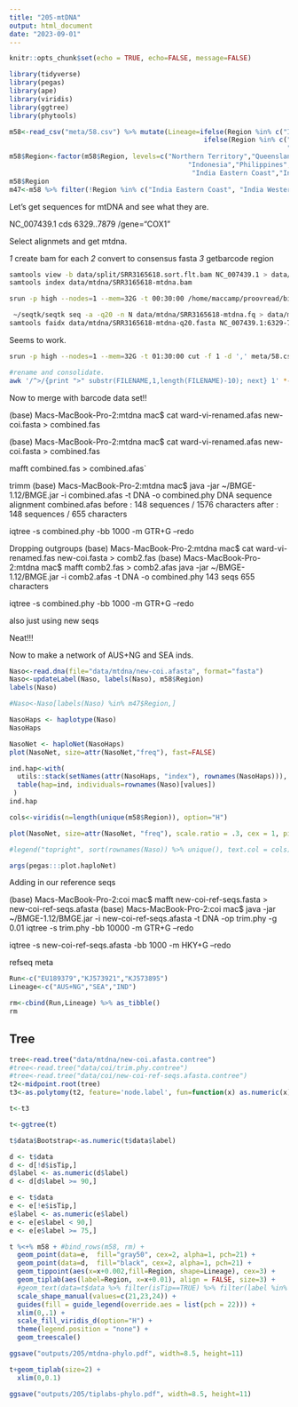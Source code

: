 ```yaml
---
title: "205-mtDNA"
output: html_document
date: "2023-09-01"
---
```


```r
knitr::opts_chunk$set(echo = TRUE, echo=FALSE, message=FALSE)
```

```r
library(tidyverse)
library(pegas)
library(ape)
library(viridis)
library(ggtree)
library(phytools)
```

```r
m58<-read_csv("meta/58.csv") %>% mutate(Lineage=ifelse(Region %in% c("India Eastern Coast", "India Western Coast"), "IND",
                                                 ifelse(Region %in% c("Northern Territory","Queensland" ,"Papua New Guinea"),
                                                                      "AUS+NG","SEA")))
m58$Region<-factor(m58$Region, levels=c("Northern Territory","Queensland","Papua New Guinea",
                                             "Indonesia","Philippines","Cambodia","Thailand", "Vietnam",
                                              "India Eastern Coast","India Western Coast"))
m58$Region
m47<-m58 %>% filter(!Region %in% c("India Eastern Coast", "India Western Coast"))

```
Let's get sequences for mtDNA and see what they are.

NC_007439.1  cds 6329..7879
                     /gene="COX1"    
                     
                     
Select alignmets and get mtdna.  


_1_ create bam for each
_2_ convert to consensus fasta
_3_ getbarcode region

```sh
samtools view -b data/split/SRR3165618.sort.flt.bam NC_007439.1 > data/mtdna/SRR3165618-mtdna.bam
samtools index data/mtdna/SRR3165618-mtdna.bam

srun -p high --nodes=1 --mem=32G -t 00:30:00 /home/maccamp/proovread/bin/bam2cns --bam data/mtdna/SRR3165618-mtdna.bam --ref genome/NC_007439.1.fasta --prefix data/mtdna/SRR3165618-mtdna

 ~/seqtk/seqtk seq -a -q20 -n N data/mtdna/SRR3165618-mtdna.fq > data/mtdna/SRR3165618-mtdna-q20.fasta
samtools faidx data/mtdna/SRR3165618-mtdna-q20.fasta NC_007439.1:6329-7879 > data/mtdna/SRR3165618-coi.fasta
```

Seems to work.  

```sh
srun -p high --nodes=1 --mem=32G -t 01:30:00 cut -f 1 -d ',' meta/58.csv | while read run; do samtools view -b data/split/$run.sort.flt.bam NC_007439.1 > data/mtdna/$run-mtdna.bam; samtools index data/mtdna/$run-mtdna.bam; /home/maccamp/proovread/bin/bam2cns --bam data/mtdna/$run-mtdna.bam --ref genome/NC_007439.1.fasta --prefix data/mtdna/$run-mtdna;  ~/seqtk/seqtk seq -a -q20 -n N data/mtdna/$run-mtdna.fq > data/mtdna/$run-mtdna-q20.fasta; samtools faidx data/mtdna/$run-mtdna-q20.fasta NC_007439.1:6329-7879 > data/mtdna/$run-coi.fasta; done;

#rename and consolidate.
awk '/^>/{print ">" substr(FILENAME,1,length(FILENAME)-10); next} 1' *-coi.fasta
```

Now to merge with barcode data set!!

(base) Macs-MacBook-Pro-2:mtdna mac$ cat ward-vi-renamed.afas new-coi.fasta > combined.fas

(base) Macs-MacBook-Pro-2:mtdna mac$ cat ward-vi-renamed.afas new-coi.fasta > combined.fas

mafft combined.fas > combined.afas`

trimm 
(base) Macs-MacBook-Pro-2:mtdna mac$ java -jar ~/BMGE-1.12/BMGE.jar -i combined.afas -t DNA -o combined.phy 
   DNA sequence alignment combined.afas
   before : 148 sequences / 1576 characters
   after :  148 sequences / 655 characters  
  
 iqtree -s combined.phy -bb 1000 -m GTR+G --redo 

Dropping outgroups
(base) Macs-MacBook-Pro-2:mtdna mac$ cat ward-vi-renamed.fas new-coi.fasta > comb2.fas
(base) Macs-MacBook-Pro-2:mtdna mac$ mafft comb2.fas > comb2.afas
java -jar ~/BMGE-1.12/BMGE.jar -i comb2.afas -t DNA -o combined.phy
143 seqs 655 characters 

 iqtree -s combined.phy -bb 1000 -m GTR+G --redo 
 
 also just using new seqs
 
 Neat!!!
 
 Now to make a network of AUS+NG and SEA inds.   
 
```r
Naso<-read.dna(file="data/mtdna/new-coi.afasta", format="fasta")
Naso<-updateLabel(Naso, labels(Naso), m58$Region)
labels(Naso)
```
 
```r
#Naso<-Naso[labels(Naso) %in% m47$Region,]
```

```r
NasoHaps <- haplotype(Naso)
NasoHaps
```

```r
NasoNet <- haploNet(NasoHaps)
plot(NasoNet, size=attr(NasoNet,"freq"), fast=FALSE)
```


```r
ind.hap<-with(
  utils::stack(setNames(attr(NasoHaps, "index"), rownames(NasoHaps))),
  table(hap=ind, individuals=rownames(Naso)[values])
 )
ind.hap
```


```r
cols<-viridis(n=length(unique(m58$Region)), option="H")
```
```r
plot(NasoNet, size=attr(NasoNet, "freq"), scale.ratio = .3, cex = 1, pie=ind.hap, labels = FALSE, bg=cols)

#legend("topright", sort(rownames(Naso)) %>% unique(), text.col = cols)
```

```r
args(pegas:::plot.haploNet)
```



Adding in our reference seqs

(base) Macs-MacBook-Pro-2:coi mac$ mafft new-coi-ref-seqs.fasta > new-coi-ref-seqs.afasta
(base) Macs-MacBook-Pro-2:coi mac$ java -jar ~/BMGE-1.12/BMGE.jar -i new-coi-ref-seqs.afasta -t DNA -op trim.phy -g 0.01
 iqtree -s trim.phy -bb 10000 -m GTR+G --redo 

 iqtree -s new-coi-ref-seqs.afasta -bb 1000 -m HKY+G --redo 
 
refseq meta

```r
Run<-c("EU189379","KJ573921","KJ573895")
Lineage<-c("AUS+NG","SEA","IND")

rm<-cbind(Run,Lineage) %>% as_tibble() 
rm
```

## Tree
```r
tree<-read.tree("data/mtdna/new-coi.afasta.contree")
#tree<-read.tree("data/coi/trim.phy.contree")
#tree<-read.tree("data/coi/new-coi-ref-seqs.afasta.contree")
t2<-midpoint.root(tree)
t3<-as.polytomy(t2, feature='node.label', fun=function(x) as.numeric(x) < 75)

t<-t3

t<-ggtree(t)

t$data$Bootstrap<-as.numeric(t$data$label)

d <- t$data
d <- d[!d$isTip,]
d$label <- as.numeric(d$label)
d <- d[d$label >= 90,]

e <- t$data
e <- e[!e$isTip,]
e$label <- as.numeric(e$label)
e <- e[e$label < 90,]
e <- e[e$label >= 75,]
```

```r
t %<+% m58 + #bind_rows(m58, rm) +
  geom_point(data=e,  fill="gray50", cex=2, alpha=1, pch=21) +
  geom_point(data=d,  fill="black", cex=2, alpha=1, pch=21) +
  geom_tippoint(aes(x=x+0.002,fill=Region, shape=Lineage), cex=3) + 
  geom_tiplab(aes(label=Region, x=x+0.01), align = FALSE, size=3) +
  #geom_text(data=t$data %>% filter(isTip==TRUE) %>% filter(label %in% Run), aes(label=label, x=x+0.01), size=3) +
  scale_shape_manual(values=c(21,23,24)) +
  guides(fill = guide_legend(override.aes = list(pch = 22))) +
  xlim(0,.1) +
  scale_fill_viridis_d(option="H") +
  theme(legend.position = "none") +
  geom_treescale()

ggsave("outputs/205/mtdna-phylo.pdf", width=8.5, height=11)

```

```r
t+geom_tiplab(size=2) +
  xlim(0,0.1) 

ggsave("outputs/205/tiplabs-phylo.pdf", width=8.5, height=11)

```

